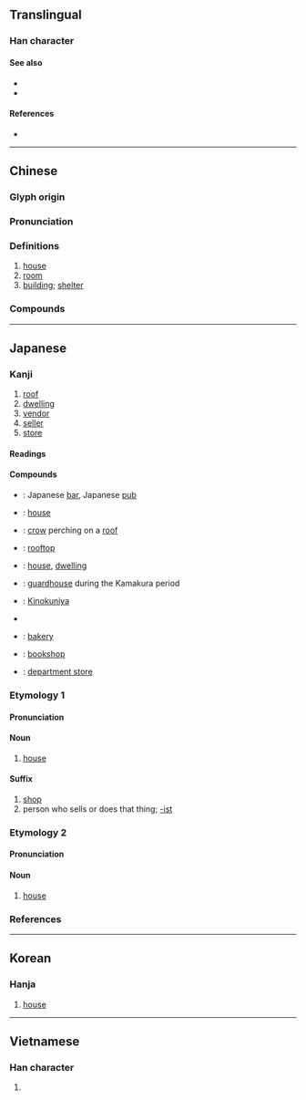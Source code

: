 {{character info/new}}
==Translingual==
{{stroke order|strokes=9}}

===Han character===
{{Han char|rn=44|rad=尸|as=06|sn=9|four=77214|canj=SMIG|ids=⿸尸至}}

====See also====
* {{l|mul|房}}
* {{l|mul|室}}

====References====
* {{Han ref|kx=0301.190|dkj=07684|dj=0598.110|hdz=20972.010|uh=5C4B|ud=23627|bh=ABCE|bd=43982}}

----

==Chinese==
{{zh-forms}}

===Glyph origin===
{{Han etym}}

===Pronunciation===
{{zh-pron
|m=wū
|m-s=
|c=uk1
|c-t=
|g=
|h=pfs=vuk
|j=
|md=ók
|mn=ok
|mn-t=
|w=4oq
|x=
|mc=y
|oc=y
|ma=Zh-wu.ogg
|cat=n
}}

===Definitions===
{{zh-hanzi}}

# [[house]] {{zh-mw|c:間}}
# [[room]]
# [[building]]; [[shelter]]

===Compounds===
{{zh-der|屋子|屋企|上屋|不愧屋漏|不落屋|世界屋脊|二屋裡|仰屋|仰屋竊歎|仰屋興嘆|仰屋著書|住屋|僦屋|內堂屋|冰屋|湯屋|危屋|古屋|吉屋|名古屋|同屋|啤酒屋|因樹為屋|土屋|土階茅屋|堂屋|場屋|夏屋|大屋|夾層屋|密屋|屋上建瓴|屋上架屋|屋上瞻烏|屋下架屋|屋下蓋屋|屋主|屋大維|屋宇|屋宜|屋山|屋廬|屋梁|屋漏|屋烏推愛|屋瓦|屋社|屋簷|屋翼|屋脊|屋裡|屋裡人|屋裡的|屋除|屋頂|屋頂花園|席屋|平屋|建屋|建瓴高屋|愛屋及烏|成屋|房屋|房屋稅|扶堂屋|披屋|拉腳屋|新屋|暖屋|書屋|木屋|本屋|東屋|板屋|樣品屋|正屋|比屋|比屋可封|比屋而封|比屋而誅|法拍屋|活動房屋|海屋添籌|海屋籌添|海砂屋|潤屋|潤屋潤身|燕雀處屋|版屋|牽蘿補屋|狗屋|瓦屋|生棟覆屋|疊床架屋|發屋求狸|白屋|白屋人家|白屋寒門|矮牆淺屋|石版屋|破屋|破屋壞垣|磚屋|租屋|空屋|空屋率|穿房過屋|窮閻漏屋|網路茶屋|線上書屋|縮屋稱貞|群屋|茅屋|草屋|華屋|華屋丘墟|華屋山丘|落月屋梁|葺屋|蓬屋生輝|蔀屋|薄田朽屋|裡屋|賃屋|購屋|重屋|金屋|金屋藏嬌|鋪屋|隔屋攛椽|雪屋|預售屋|高屋建瓴|髮屋|鬼屋|魚屋|鹽屋|黃屋車|黃金屋|黑屋子|萬屋|質屋|屋根|問屋}}

----

==Japanese==

===Kanji===
{{ja-kanji|grade=3|rs=尸06}}

# [[roof]]
# [[dwelling]]
# [[vendor]]
# [[seller]]
# [[store]]

====Readings====
{{ja-readings
|goon=おく<をく
|kanon=おく<をく
|kun=や-, た
}}

====Compounds====
{{der-top|Compounds}}
* {{ja-r|居酒屋|いざかや}}: Japanese [[bar]], Japanese [[pub]]
* {{ja-r|屋宇|おく.う}}: [[house]]
* {{ja-r|屋烏|おく.う}}: [[crow]] perching on a [[roof]]
* {{ja-r|屋上|おくじょう}}: [[rooftop]]
* {{ja-r|家屋|かおく}}: [[house]], [[dwelling]]
* {{ja-r|篝屋|かがりや}}: [[guardhouse]] during the Kamakura period
* {{ja-r|紀伊國屋|きのくにや}}: [[w:Books_Kinokuniya|Kinokuniya]]
* {{ja-r|名古屋|^なごや}}
* {{ja-r|パン屋|パンや}}: [[bakery]]
* {{ja-r|本屋|ほんや}}: [[bookshop]]
* {{ja-r|松屋|まつや}}: [[department store]]
{{der-bottom}}

===Etymology 1===
{{ja-kanjitab|や|yomi=k}}

====Pronunciation====
{{ja-pron|yomi=k|や|acc=1|acc_ref=DJR,NHK}}

====Noun====
{{ja-noun|や}}

# [[house]]

====Suffix====
{{ja-pos|suffix|や}}

# [[shop]]
# person who sells or does that thing; [[-ist]]

===Etymology 2===
{{ja-kanjitab|おく|yomi=o}}

====Pronunciation====
{{ja-pron|yomi=o|おく|acc=1|acc_ref=DJR,NHK}}

====Noun====
{{ja-noun|おく|hhira=をく}}

# [[house]]

===References===
<references/>

----

==Korean==

===Hanja===
{{ko-hanja|hangeul=옥}}

# [[house]]

----

==Vietnamese==

===Han character===
{{vi-hantu|[[ốc]], [[ọc]]|rs=尸06}}

# {{defn|lang=vi|sort=尸06}}